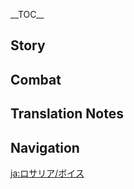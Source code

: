 {{CharacterTabs}}
{{LanguageTabs}}
__TOC__
==Story==
{{VO/Story
|character           = Rosaria
|language            = ja
|name                = ロサリア

|vo_01_01_title      = 初めまして…
|vo_01_01_subtitle   = Hello
|vo_01_01_file       = VO_{language}{character} Hello.ogg
|vo_01_01_tx         = そこの信徒、何か困っていることがあれば私を頼るといいわ。祈祷がしたいだけなら、他のシスターに…<br>うん？信徒じゃない？
|vo_01_01_rm         = Soko no shinto, nanika komatteiru koto ga areba watashi wo tayoru to ii wa. Kitou ga shitai dake nara, hoka no Shisutaa ni...<br>Un? Shinto ja nai?
|vo_02_01_title      = 世間話・退屈
|vo_02_01_subtitle   = Chat: Boredom
|vo_02_01_file       = VO_{language}{character} Chat - Boredom.ogg
|vo_02_01_tx         = まだ行かないの？
|vo_02_01_rm         = Mada ikanai no?
|vo_02_02_title      = 世間話・残業
|vo_02_02_subtitle   = Chat: Overtime
|vo_02_02_file       = VO_{language}{character} Chat - Overtime.ogg
|vo_02_02_tx         = なんでもいいわ、残業以外ならね。
|vo_02_02_rm         = Nan demo ii wa, zangyou igai nara ne.
|vo_02_03_title      = 世間話・モンドの生活
|vo_02_03_subtitle   = Chat: Life in Mondstadt
|vo_02_03_file       = VO_{language}{character} Chat - Life in Mondstadt.ogg
|vo_02_03_tx         = しっかり働いて、まじめに生きる。モンドってそういうところでしょ？
|vo_02_03_rm         = Shikkari hataraite, majime ni ikiru. Mondo tte sou iu tokoro desho?
|vo_03_01_title      = 雨の日…
|vo_03_01_subtitle   = When It Rains
|vo_03_01_file       = VO_{language}{character} When It Rains.ogg
|vo_03_01_tx         = 仕事に響くわ。
|vo_03_01_rm         = Shigoto ni hibiku wa.
|vo_03_02_title      = 雷の日…
|vo_03_02_subtitle   = When Thunder Strikes
|vo_03_02_file       = VO_{language}{character} When Thunder Strikes.ogg
|vo_03_02_tx         = ちっ、面倒ね。
|vo_03_02_rm         = Chi', mendou ne.
|vo_03_03_title      = 雪の日…
|vo_03_03_subtitle   = When It Snows
|vo_03_03_file       = VO_{language}{character} When It Snows.ogg
|vo_03_03_tx         = 雪の中は、足元に気を付けなさい。
|vo_03_03_rm         = Yuki no naka wa, ashimoto ni ki wo tsukenasai.
|vo_03_04_title      = 暴風の日…
|vo_03_04_subtitle   = When the Wind Is Blowing
|vo_03_04_file       = VO_{language}{character} When the Wind Is Blowing.ogg
|vo_03_04_tx         = 風神ブットバースの加護か？いや待って、バルバトスか…
|vo_03_04_rm         = Fuujin Buttobaasu no kago ka? Iya matte, Barubatosu ka...
|vo_04_01_title      = おはよう…
|vo_04_01_subtitle   = Good Morning
|vo_04_01_file       = VO_{language}{character} Good Morning.ogg
|vo_04_01_tx         = おはよう、ふあ～もう朝のお祈りが始まってるの？勘弁してほしいわ。
|vo_04_01_rm         = Ohayou, fua~ Mou asa no o-inori ga hajimatteru no ? Kanben shite hoshii wa.
|vo_04_02_title      = こんにちは…
|vo_04_02_subtitle   = Good Afternoon
|vo_04_02_file       = VO_{language}{character} Good Afternoon.ogg
|vo_04_02_tx         = 午後の日光は睡眠の質を上げるの。君もためしてみたら。
|vo_04_02_rm         = Gogo no nikkou wa suimin no shitsu ga ageru no. Kimi mo tameshite mitara.
|vo_04_03_title      = こんばんは…
|vo_04_03_subtitle   = Good Evening
|vo_04_03_file       = VO_{language}{character} Good Evening.ogg
|vo_04_03_tx         = こんばんは。晩祷なら参加しないわ。理由はどうだっていいでしょ。
|vo_04_03_rm         = Konban wa. Bantou nara sanka shinai wa. Riyuu wa dou datte ii desho.
|vo_04_04_title      = おやすみ…
|vo_04_04_subtitle   = Good Night
|vo_04_04_file       = VO_{language}{character} Good Night.ogg
|vo_04_04_tx         = もう休んでおきなさい。心配しなくても、後のことは私がやっておくから。
|vo_04_04_rm         = Mou yasunde okinasai. Shinpai shinakute mo, ato no koto wa watashi ga yatte oku kara.
|vo_05_01_title      = ロサリア自身について・仕事
|vo_05_01_subtitle   = About {character}: Sister
|vo_05_01_file       = VO_{language}{character} About {character} - Sister.ogg
|vo_05_01_tx         = 私？ただのつまらない人間よ。見ての通り、教会も仕事も好きじゃないし。
|vo_05_01_rm         = Watashi? Tada no tsumaranai ningen yo. Mite no toori, kyoukai mo shigoto mo suki ja nai shi.
|vo_05_02_title      = ロサリア自身について・面倒
|vo_05_02_subtitle   = About {character}: Troubles
|vo_05_02_file       = VO_{language}{character} About {character} - Troubles.ogg
|vo_05_02_tx         = あのシスターたち本当に鬱陶しいわね。隙あらば私を捕まえてお祈りだの合唱だの…私がここにいること絶対に教えないでよ。
|vo_05_02_rm         = Ano Shisutaa-tachi hontou ni uttoushii wa ne. Suki araba watashi wo tsukamaete o-inori da no gasshou da no... Watashi ga koko ni iro koto zettai ni oshienaide yo.
|vo_06_01_title      = 信仰について…
|vo_06_01_subtitle   = About Us: Beliefs
|vo_06_01_file       = VO_{language}{character} About Us - Beliefs.ogg
|vo_06_01_tx         = 神は全ての人に加護を与えることができるかもしれない。けど、絶対にそれをすることはないわ。だって、そんなことしたら人の苦難なんて笑い話になるでしょ。
|vo_06_01_rm         = Kami wa subete no hito ni kago wo ataeru koto ga dekiru ka mo shirenai. Kedo, zettai ni sore wo suru koto wa nai wa. Datte, sonna koto shitara hito no kunan nante waraibanashi ni naru desho.
|vo_06_02_title      = 祈りについて…
|vo_06_02_subtitle   = About Us: Prayer
|vo_06_02_file       = VO_{language}{character} About Us - Prayer.ogg
|vo_06_02_tx         = 祈りなさい。神や他の誰かのためでなく、自分のために。
|vo_06_02_rm         = Inorinasai. Kami ya hoka no dareka no tame de naku, jibun no tame ni.
|vo_06_03_title      = 戦いについて…
|vo_06_03_subtitle   = About Us: Battle
|vo_06_03_file       = VO_{language}{character} About Us - Battle.ogg
|vo_06_03_tx         = 無理しないで、困っていることがあれば私を頼るといいわ。
|vo_06_03_rm         = Muri shinaide, komatteiru koto ga areba watashi wo tayoru to ii wa.
|vo_07_01_title      = 「神の目」について…
|vo_07_01_subtitle   = About the Vision
|vo_07_01_file       = VO_{language}{character} About the Vision.ogg
|vo_07_01_tx         = 「神の目」は実力を示す証であり、生き残ったことへの勲章でもある…なんてね。本当にいいものには常に裏があるの。私には「神の目」を定義することはできない。ただお互いに、証明し合う関係なだけ。
|vo_07_01_rm         = "Kami no Me" wa jitsuryoku wo shimesu akashi de ari, ikinokotta koto he no kunshou de mo aru... nante ne. Hontou ni ii mono ni wa tsune ni ura ga aru no. Watashi ni wa "Kami no Me" wo teigi suru koto wa dekinai. Tada otagai ni, shoumei shiau kankei na dake.
|vo_07_02_title      = シェアしたいこと…
|vo_07_02_subtitle   = Something to Share
|vo_07_02_file       = VO_{language}{character} Something to Share.ogg
|vo_07_02_tx         = 私が嬉しく感じることは何かって…もし仮に、どんなに頑張ろうと解決できない問題に君がぶつかっても、この世の終わりだなんて思わないこと。だって、他の誰かが君を助けにくるかもしれないでしょ。
|vo_07_02_rm         = Watashi ga ureshiku kanjiru koto wa nani ka tte... Moshi kari ni, donna ni ganbarou to kaiketsu dekinai mondai ni kimi ga butsukatte mo, kono yo no owari da nante omowanai koto. Datte, hoka no dareka ga kimi wo tasuke ni kuru ka mo shirenai desho.
|vo_07_03_title      = 興味のあること…
|vo_07_03_subtitle   = Interesting Things
|vo_07_03_file       = VO_{language}{character} Interesting Things.ogg
|vo_07_03_tx         = 花にはまったく興味がないの。でも、蒲公英だけは例外。すごく美味しい蒲公英酒が造れるからね。休憩時間に一杯飲めば、朝の二度寝より気持ちいいわ。
|vo_07_03_rm         = Hana ni wa mattaku kyoumi ga nai no. Demo, tanpopo dake wa reigai. Sugoku oishii Dandiraion-shu ga tsukureru kara ne. Kyuukei jikan ni ippai nomeba, asa no nidone yori kimochi ii wa.
|vo_08_01_title      = ディルックについて…
|vo_08_01_subtitle   = About [[Diluc]]
|vo_08_01_file       = VO_{language}{character} About Diluc.ogg
|vo_08_01_tx         = 一目で分かるでしょ？あのお金持ちの坊ちゃんはただ者じゃないって。慎み深い上に、自信にも満ち溢れている…それと少し、危険な香りもね。
|vo_08_01_rm         = Hitome de wakaru desho? Ano o-kanemochi no bocchan wa tadamono ja nai tte. Tsutsushimi-bukai ue ni, jishin ni mo michiafureteiru... sore to sukoshi, kiken na kaori mo ne.
|vo_08_02_title      = ガイアについて…
|vo_08_02_subtitle   = About [[Kaeya]]
|vo_08_02_file       = VO_{language}{character} About Kaeya.ogg
|vo_08_02_tx         = 人は酒に酔った時、本性を現すもの。ガイアの口がよく回るのは、その本性を隠すためよ。ふふっ、分かりやすいカモフラージュね。彼が酔っぱらった姿を君にも見せてあげたいわ。
|vo_08_02_rm         = Hito wa sake ni yotta toki, honshou wo arawasu mono. Gaia no kuchi ga yoku mawaru no wa, sono honshou wo kakusu tame yo. Fufu', wakariyasui kamofuraaju ne. Kare ga yopparatta sugata wo kimi ni misete agetai wa.
|vo_08_03_title      = ウェンティについて…
|vo_08_03_subtitle   = About [[Venti]]
|vo_08_03_file       = VO_{language}{character} About Venti.ogg
|vo_08_03_tx         = あの吟遊詩人からはとても特別な気配がするわ…それが何なのかはまだ分からないけど、他の一般市民とは明確に違うってことだけは確かね。
|vo_08_03_rm         = Ano gin'yuu shijin kara wa totemo tokubetsu na kehai ga suru wa... Sore ga nan na no ka wa mada wakaranai kedo, hoka no ippan shimin to wa meikaku ni chigau tte koto dake wa tashika ne.
|vo_08_04_title      = バーバラについて…
|vo_08_04_subtitle   = About [[Barbara]]
|vo_08_04_file       = VO_{language}{character} About Barbara.ogg
|vo_08_04_tx         = バーバラはいつも私に張り付いて、やれ礼拝だのやれ合唱だの言ってくるわ。もしかして、私がちゃんと仕事をしているか見張るために、ヴィクトリアが寄越した監視役じゃないわよね？
|vo_08_04_rm         = Baabara wa itsumo watashi ni haritsuite, yare reihai da no yare gasshou da no itte kuru wa. Moshi ka shite, watashi ga chanto shigoto wo shiteiru ka miharu tame ni, Vikutoria ga yokoshita kanshi-yaku ja nai wa yo ne?
|vo_08_05_title      = ジンについて…
|vo_08_05_subtitle   = About [[Jean]]
|vo_08_05_file       = VO_{language}{character} About Jean.ogg
|vo_08_05_tx         = 自分の本職だけでなく、他人の後始末までする。称賛に値する女性ね。
|vo_08_05_rm         = Jibun no honshoku dake de naku, tanin no atoshimatsu made suru. Shousan ni atai-suru josei ne.
|vo_08_06_title      = アルベドについて…
|vo_08_06_subtitle   = About [[Albedo]]
|vo_08_06_file       = VO_{language}{character} About Albedo.ogg
|vo_08_06_tx         = 彼は、古びた屋敷に飾られた絵画のように…重みがあって、神秘的で、一目じゃ見透かすことのできない人物よ。人生経験が豊富な人は嫌いじゃないわ。
|vo_08_06_rm         = Kare wa, furubita yashiki ni kazarareta kaiga no you ni... omomi ga atte, shinpiteki de, hitome ja misukasu koto no dekinai jinbutsu yo. Jinsei keiken ga houfu na hito wa kirai ja nai wa.
|vo_08_07_title      = リサについて…
|vo_08_07_subtitle   = About [[Lisa]]
|vo_08_07_file       = VO_{language}{character} About Lisa.ogg
|vo_08_07_tx         = 仕事をさぼる人は好きじゃないけど、定時で帰りたい気持ちは、とても分かるわ。
|vo_08_07_rm         = Shigoto wo saboru hito wa suki ja nai kedo, teiji de kaeritai kimochi wa, totemo wakaru wa.
|vo_08_08_title      = クレーについて…
|vo_08_08_subtitle   = About [[Klee]]
|vo_08_08_file       = VO_{language}{character} About Klee.ogg
|vo_08_08_tx         = 面倒くさい、とにかく面倒くさい。まあ、可愛い意味でね。
|vo_08_08_rm         = Mendokusai, tonikaku mendokusai. Maa, kawaii imi de ne.
|vo_08_09_title      = ファルカについて…
|vo_08_09_subtitle   = About [[Varka]]
|vo_08_09_file       = VO_{language}{character} About Varka.ogg
|vo_08_09_tx         = ファルカは他人の世話を焼いてばっかの、ジジ臭くて面倒な人よ。悪気はないんだろうけど。周りの人を気にかけるのが好きなのよ、あいつ。
|vo_08_09_rm         = Faruka wa tanin no sewa wo yaite bakka no, jiji-kusakute mendou na hito you. Warugi wa nai ndarou kedo. Mawari no hito wo ki ni kakeru no ga suki na no yo, aitsu.
|vo_08_10_title      = 父について…
|vo_08_10_subtitle   = About Her Father
|vo_08_10_file       = VO_{language}{character} About Her Father.ogg
|vo_08_10_tx         = 父親？私には縁遠い言葉ね。私にとってはないに等しいもの、もしくはたくさんあるものとも言える。どう？おどろいたかしら？
|vo_08_10_rm         = Chichioya? Watashi ni wa endooi kotoba ne. Watashi ni totte wa nai ni hitoshii mono, moshiku wa takusan aru mono to mo ieru. Dou? Odoroita ka shira?
|vo_09_01_title      = ロサリアを知る・1
|vo_09_01_subtitle   = More About {character}: I
|vo_09_01_file       = VO_{language}{character} More About {character} - 01.ogg
|vo_09_01_tx         = あいさつはいらないわ。私がここに来たのは仕事を全うするため、君にできないことは私がやるわ。
|vo_09_01_rm         = Aisatsu wa iranai wa. Watashi ga koko ni kita no wa shigoto wo mattou suru tame, kimi ni dekinai koto wa watashi ga yaru wa.
|vo_09_02_title      = ロサリアを知る・2
|vo_09_02_subtitle   = More About {character}: II
|vo_09_02_file       = VO_{language}{character} More About {character} - 02.ogg
|vo_09_02_tx         = 神を信仰しないシスターは何も珍しいものじゃないわ、肉が好きじゃない狩人もいるし、魚が嫌いな漁師だっている。何かをするのに好きになる必要はないの。かといって、嫌いなものから離れる必要もない。仕事ってそういうものよ。
|vo_09_02_rm         = Kami wo shinkou shinai Shisutaa wa nani mo mezurashii mono ja nai wa. Niku ga suki ja nai karyuudo mo iru shi, sakana ga kirai na ryoushi datte iru. Nanika wo suru no ni suki ni naru hitsuyou wa nai no. Ka to itte, kirai na mono kara hanareru hitsuyou mo nai. Shigoto tte sou iu mono yo.
|vo_09_03_title      = ロサリアを知る・3
|vo_09_03_subtitle   = More About {character}: III
|vo_09_03_file       = VO_{language}{character} More About {character} - 03.ogg
|vo_09_03_tx         = 一杯どう？今年の蒲公英酒は格段に美味しいわよ。
|vo_09_03_rm         = Ippai dou? Kotoshi no Dandiraion-shu wa kakudan ni oishii wa yo.
|vo_09_04_title      = ロサリアを知る・4
|vo_09_04_subtitle   = More About {character}: IV
|vo_09_04_file       = VO_{language}{character} More About {character} - 04.ogg
|vo_09_04_tx         = モンドは、人々の介護が必要なほど老いぼれているのに、独立して生存もできないほど若くて未熟。そんな矛盾を持った真っ白な獣よ。こんな場所だからこそ、私みたいな人が必要とされるの。他のシスターたちが人々を手伝うように、私もモンドを手伝っている。モンドが自由に向かって突き進んでいけるためにね。なんで白なのかって？…黒っていうのは…私みたいな人を言うからよ。
|vo_09_04_rm         = Mondo wa, hitobito no kaigo ga hitsuyou na hodo oiboreteiru no ni, dokuritsu shite seizon mo dekinai hodo wakakute mijuku. Sonna mujun wo motta masshiro na kemono yo. Konna basho da kara koso, watashi mitai na hito ga hitsuyou to sareru no. Hoka no Shisutaa-tachi ga hitobito wo tetsudau you ni, watashi mo Mondo wo tetsudatteiru. Mondo ga jiyuu ni mukatte tsukisusunde ikeru tame ni ne. Nande shiro na no ka tte? ...Kuro tte iu no wa... watashi mitai na hito wo iu kara yo.
|vo_09_05_title      = ロサリアを知る・5
|vo_09_05_subtitle   = More About {character}: V
|vo_09_05_file       = VO_{language}{character} More About {character} - 05.ogg
|vo_09_05_tx         = 様々な過去の自分が今の自分の隣にいて、すがる思いで何かを託してくる、たまにそんなことを感じるの。きっと君も経験があるでしょ。だから、これから君が違う道を歩んでも、昔の自分を否定しないで。昔の君は、今の君の礎。過去に怯えず、向き合うことを恐れないでね。
|vo_09_05_rm         = Samazama na kako no jibun ga ima no jibun no tonari ni ite, sugaru omoi de nanika wo takushite kuru, tama ni sonna koto wo kanjiru no. Kitto kimi mo keiken ga aru desho. Dakara, kore kara kimi ga chigau michi wo ayunde mo, mukashi no jibun wo hitei shinaide. Mukashi no kimi wa, ima no kimi no ishizue. Kako ni obiezu, mukiau koto wo osorenaide ne.
|vo_10_01_title      = ロサリアの趣味…
|vo_10_01_subtitle   = {character}'s Hobbies
|vo_10_01_file       = VO_{language}{character} Hobbies.ogg
|vo_10_01_tx         = 一杯飲めば、嫌なことも消えてなくなるわ。とはいっても、酔ったことないけど。
|vo_10_01_rm         = Ippai nomeba, iya na koto mo kiete nakunaru wa. To wa itte mo, yotta koto nai kedo.
|vo_10_02_title      = ロサリアの悩み…
|vo_10_02_subtitle   = {character}'s Troubles
|vo_10_02_file       = VO_{language}{character} Troubles.ogg
|vo_10_02_tx         = はぁ…来月の合唱コンクール、参加したくなかったのにヴィクトリアに名指しで指名されたわ…
|vo_10_02_rm         = Haa... Raigetsu no gasshou konkuuru, sanka shitakunakatta no ni Vikutoria ni nazashi de shimei sareta wa...
|vo_10_03_title      = 好きな食べ物…
|vo_10_03_subtitle   = Favorite Food
|vo_10_03_file       = VO_{language}{character} Favorite Food.ogg
|vo_10_03_tx         = 獣肉のワイン煮込みは食べたことある？お酒と大きなお肉を一つの皿でいただけるの、最高の一品よ。
|vo_10_03_rm         = Kemononiku no Wain Nikomi wa tabeta koto aru? O-sake to ookina o-niku wo hitotsu no sara de itadakeru no, saikou no ippin yo.
|vo_10_04_title      = 嫌いな食べ物…
|vo_10_04_subtitle   = Least Favorite Food
|vo_10_04_file       = VO_{language}{character} Least Favorite Food.ogg
|vo_10_04_tx         = ハ…ハッシュドポテトにジャム？信じられない！
|vo_10_04_rm         = Ha... Hasshudo Poteto ni Jamu? Shinjirarenai!

<!-- Receiving a Gift -->
|vo_11_01_title      = 贈り物を受け取る·1
|vo_11_01_subtitle   = Receiving a Gift: I
|vo_11_01_file       = VO_{language}{character} Receiving a Gift - 01.ogg
|vo_11_01_tx         = どうやら、私たちって好みが合うみたいね。
|vo_11_01_rm         = Douyara, watashitachi tte konomi ga au mitai ne.
|vo_11_02_title      = 贈り物を受け取る·2
|vo_11_02_subtitle   = Receiving a Gift: II
|vo_11_02_file       = VO_{language}{character} Receiving a Gift - 02.ogg
|vo_11_02_tx         = 少なくとも、お腹は満たせるわね。
|vo_11_02_rm         = Sukunaku to mo, onaka wa mitaseru wa ne.
|vo_11_03_title      = 贈り物を受け取る·3
|vo_11_03_subtitle   = Receiving a Gift: III
|vo_11_03_file       = VO_{language}{character} Receiving a Gift - 03.ogg
|vo_11_03_tx         = 君、こういう食べ物に興味があるの？
|vo_11_03_rm         = Kimi, kou iu tabemono ni kyoumi ga aru no?
|vo_12_01_title      = 誕生日…
|vo_12_01_subtitle   = Birthday
|vo_12_01_file       = VO_{language}{character} Birthday.ogg
|vo_12_01_tx         = 今日は君の誕生日ね、何か片付けてほしい人や用事はある？手伝ってあげてもいいわ、もちろん内緒でね。
|vo_12_01_rm         = Kyou wa kimi no tanjoubi ne, nani ka katadzukete hoshii hito ya youji ga aru? Tetsudatte agete mo ii wa, mochiron naisho de ne.
|vo_13_01_title      = 突破した感想・起
|vo_13_01_subtitle   = Feelings About Ascension: Intro
|vo_13_01_file       = VO_{language}{character} Feelings About Ascension -  01.ogg
|vo_13_01_tx         = うん、いい感じね。
|vo_13_01_rm         = Un, ii kanji ne.
|vo_13_02_title      = 突破した感想・承
|vo_13_02_subtitle   = Feelings About Ascension: Building Up
|vo_13_02_file       = VO_{language}{character} Feelings About Ascension -  02.ogg
|vo_13_02_tx         = 何か手伝ってほしいことはある？今ちょうど手が空いてるの。
|vo_13_02_rm         = Nani ka tetsudatte hoshii koto wa aru? Ima choudo te ga aiteru no.
|vo_13_03_title      = 突破した感想・転
|vo_13_03_subtitle   = Feelings About Ascension: Climax
|vo_13_03_file       = VO_{language}{character} Feelings About Ascension -  03.ogg
|vo_13_03_tx         = 能力が高くなれば、仕事の効率も上がるわね。
|vo_13_03_rm         = Nouryoku ga takaku nareba, shigoto no kouritsu mo agaru wa ne.
|vo_13_04_title      = 突破した感想・結
|vo_13_04_subtitle   = Feelings About Ascension: Conclusion
|vo_13_04_file       = VO_{language}{character} Feelings About Ascension -  04.ogg
|vo_13_04_tx         = 戦闘と殺戮に長けている私でも、これほどの力を持ったことはないわね…祝福してくれてありがとう。
|vo_13_04_rm         = Sentou to satsuriku ni taketeiru watashi demo, kore hodo no chikara wo motta koto wa nai wa ne... Shukufuku shite kurete arigatou.
}}

==Combat==
{{Combat VO
|character           = Rosaria
|language            = ja

|skill_1_tx          = はっ！
|skill_1_rm          = Ha'!
|skill_2_tx          = 許さない！
|skill_2_rm          = Yurusanai!
|skill_3_tx          = あきらめて！
|skill_3_rm          = Akiramete!

|burst_1_tx          = ヴァーディクト！
|burst_1_rm          = Vaadikuto!
|burst_2_tx          = 震えなさい！
|burst_2_rm          = Furuenasai!
|burst_3_tx          = 眠るのよ…
|burst_3_rm          = Nemuru no yo...

|sprint-s_1_file     = Sprint Start 01,Sprint Start 02,Sprint Start 03

|glider_1_file       = Deploying Wind Glider 01,Deploying Wind Glider 02,Deploying Wind Glider 03

|chest_1_tx          = …悪くないんじゃない。
|chest_1_rm          = ...Warukunai n ja nai.
|chest_2_tx          = まあまあかしら。
|chest_2_rm          = Maamaa ka shira.
|chest_3_tx          = いい気分ね。
|chest_3_rm          = Ii kibun ne.

|low-hp_1_tx         = こいつ…ふんっ。
|low-hp_1_rm         = Koitsu... fun'.
|low-hp_2_tx         = 残業ね。
|low-hp_2_rm         = Zangyou ne.
|low-hp_3_tx         = やるわねっ！
|low-hp_3_rm         = Yaru wa ne'!

|ally-low-hp_1_tx    = さがって！
|ally-low-hp_1_rm    = Sagatte!
|ally-low-hp_2_tx    = 落ち着いて！
|ally-low-hp_2_rm    = Ochitsuite!

|fallen_1_tx         = これも悪くないわ…
|fallen_1_rm         = Kore mo warukunai wa...
|fallen_2_tx         = これも…運命なの…
|fallen_2_rm         = Kore mo... unmei na no...
|fallen_3_tx         = うっ…ここまでなの…
|fallen_3_rm         = U'... koko made na no...

|hit-l_1_file        = Light Hit Taken 02
|hit-l_1_tx          = なんの。
|hit-l_1_rm          = Nan no.
|hit-l_2_file        = Light Hit Taken 01,Light Hit Taken 03,Light Hit Taken 04,Light Hit Taken 05,Light Hit Taken 06

|hit-h_1_file        = Heavy Hit Taken 02
|hit-h_1_tx          = ちっ、面倒ね！
|hit-h_1_rm          = Chi', mendou ne!
|hit-h_2_file        = Heavy Hit Taken 01,Heavy Hit Taken 03,Heavy Hit Taken 04,Heavy Hit Taken 05,Heavy Hit Taken 06

|join_1_tx           = また新しい仕事？
|join_1_rm           = Mata atarashii shigoto?
|join_2_tx           = うまくいくといいわね。
|join_2_rm           = Umaku iku to ii wa ne.
|join_3_tx           = ふぅ…さっさとかたずけるわよ。
|join_3_rm           = Fuu... sassato katazukeru wa yo.

|atk-l_1_file        = Light Attack 01,Light Attack 02,Light Attack 03,Light Attack 04,Light Attack 05,Light Attack 06,Light Attack 07

|atk-m_1_file        = Mid Attack 01,Mid Attack 02,Mid Attack 03

|atk-h_1_file        = Heavy Attack 01,Heavy Attack 02,Heavy Attack 03

|climb_1_file        = Climbing 01,Climbing 02,Climbing 03,Climbing 04,Climbing 05

|climb-b_1_file      = Climbing Breath 01,Climbing Breath 02,Climbing Breath 03

|jump_1_file         = Jumping 01,Jumping 02,Jumping 03,Jumping 04,Jumping 05

<!--
Copy paste the following line in any section that does not have any voice files, change the X for the section's title:
'''Rosaria does not feature any X Voice-Overs'''
-->
}}

==Translation Notes==
{{Reflist|group=TN •}}

==Navigation==
{{Character Navbox|VO-JA}}

[[ja:ロサリア/ボイス]]